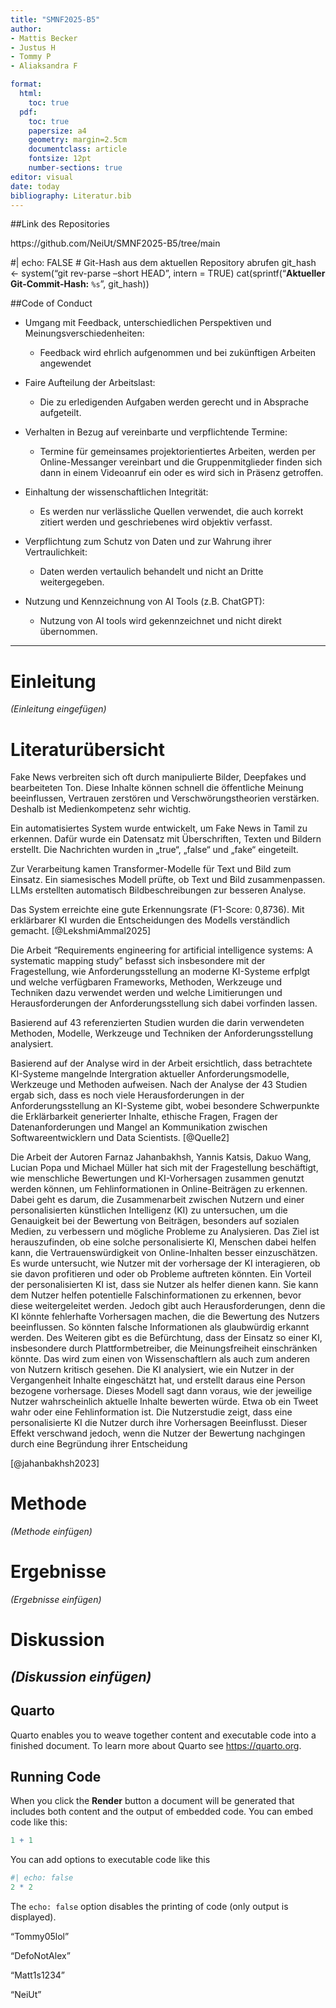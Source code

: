 ```yaml
---
title: "SMNF2025-B5"
author:
- Mattis Becker
- Justus H
- Tommy P
- Aliaksandra F

format: 
  html: 
    toc: true
  pdf:
    toc: true
    papersize: a4
    geometry: margin=2.5cm
    documentclass: article
    fontsize: 12pt
    number-sections: true
editor: visual
date: today
bibliography: Literatur.bib
---
```


##Link des Repositories

https://github.com/NeiUt/SMNF2025-B5/tree/main

#| echo: FALSE
# Git-Hash aus dem aktuellen Repository abrufen
git_hash <- system("git rev-parse --short HEAD", intern = TRUE)
cat(sprintf("**Aktueller Git-Commit-Hash:** `%s`", git_hash))

##Code of Conduct

-   Umgang mit Feedback, unterschiedlichen Perspektiven und Meinungsverschiedenheiten:

    -   Feedback wird ehrlich aufgenommen und bei zukünftigen Arbeiten angewendet

-   Faire Aufteilung der Arbeitslast:

    -   Die zu erledigenden Aufgaben werden gerecht und in Absprache aufgeteilt.

-   Verhalten in Bezug auf vereinbarte und verpflichtende Termine:

    -   Termine für gemeinsames projektorientiertes Arbeiten, werden per Online-Messanger vereinbart und die Gruppenmitglieder finden sich dann in einem Videoanruf ein oder es wird sich in Präsenz getroffen.

-   Einhaltung der wissenschaftlichen Integrität:

    -   Es werden nur verlässliche Quellen verwendet, die auch korrekt zitiert werden und geschriebenes wird objektiv verfasst.

-   Verpflichtung zum Schutz von Daten und zur Wahrung ihrer Vertraulichkeit:

    -   Daten werden vertaulich behandelt und nicht an Dritte weitergegeben.

-   Nutzung und Kennzeichnung von AI Tools (z.B. ChatGPT):

    -   Nutzung von AI tools wird gekennzeichnet und nicht direkt übernommen.

------------------------------------------------------------------------

# Einleitung

*(Einleitung eingefügen)*

# Literaturübersicht

Fake News verbreiten sich oft durch manipulierte Bilder, Deepfakes und bearbeiteten Ton. Diese Inhalte können schnell die öffentliche Meinung beeinflussen, Vertrauen zerstören und Verschwörungstheorien verstärken. Deshalb ist Medienkompetenz sehr wichtig.

Ein automatisiertes System wurde entwickelt, um Fake News in Tamil zu erkennen. Dafür wurde ein Datensatz mit Überschriften, Texten und Bildern erstellt. Die Nachrichten wurden in „true“, „false“ und „fake“ eingeteilt.

Zur Verarbeitung kamen Transformer-Modelle für Text und Bild zum Einsatz. Ein siamesisches Modell prüfte, ob Text und Bild zusammenpassen. LLMs erstellten automatisch Bildbeschreibungen zur besseren Analyse.

Das System erreichte eine gute Erkennungsrate (F1-Score: 0,8736). Mit erklärbarer KI wurden die Entscheidungen des Modells verständlich gemacht. [@LekshmiAmmal2025]

Die Arbeit “Requirements engineering for artificial intelligence systems: A systematic mapping study” befasst sich insbesondere mit der Fragestellung, wie Anforderungsstellung an moderne KI-Systeme erfplgt und welche verfügbaren Frameworks, Methoden, Werkzeuge und Techniken dazu verwendet werden und welche Limitierungen und Herausforderungen der Anforderungsstellung sich dabei vorfinden lassen.

Basierend auf 43 referenzierten Studien wurden die darin verwendeten Methoden, Modelle, Werkzeuge und Techniken der Anforderungsstellung analysiert.

Basierend auf der Analyse wird in der Arbeit ersichtlich, dass betrachtete KI-Systeme mangelnde Intergration aktueller Anforderungsmodelle, Werkzeuge und Methoden aufweisen. Nach der Analyse der 43 Studien ergab sich, dass es noch viele Herausforderungen in der Anforderungsstellung an KI-Systeme gibt, wobei besondere Schwerpunkte die Erklärbarkeit generierter Inhalte, ethische Fragen, Fragen der Datenanforderungen und Mangel an Kommunikation zwischen Softwareentwicklern und Data Scientists. [@Quelle2]

Die Arbeit der Autoren Farnaz Jahanbakhsh, Yannis Katsis, Dakuo Wang, Lucian Popa und Michael Müller hat sich mit der Fragestellung beschäftigt, wie menschliche Bewertungen und KI-Vorhersagen zusammen genutzt werden können, um Fehlinformationen in Online-Beiträgen zu erkennen. Dabei geht es darum, die Zusammenarbeit zwischen Nutzern und einer personalisierten künstlichen Intelligenz (KI) zu untersuchen, um die Genauigkeit bei der Bewertung von Beiträgen, besonders auf sozialen Medien, zu verbessern und mögliche Probleme zu Analysieren. Das Ziel ist herauszufinden, ob eine solche personalisierte KI, Menschen dabei helfen kann, die Vertrauenswürdigkeit von Online-Inhalten besser einzuschätzen. Es wurde untersucht, wie Nutzer mit der vorhersage der KI interagieren, ob sie davon profitieren und oder ob Probleme auftreten könnten. Ein Vorteil der personalisierten KI ist, dass sie Nutzer als helfer dienen kann. Sie kann dem Nutzer helfen potentielle Falschinformationen zu erkennen, bevor diese weitergeleitet werden. Jedoch gibt auch Herausforderungen, denn die KI könnte fehlerhafte Vorhersagen machen, die die Bewertung des Nutzers beeinflussen. So könnten falsche Informationen als glaubwürdig erkannt werden. Des Weiteren gibt es die Befürchtung, dass der Einsatz so einer KI, insbesondere durch Plattformbetreiber, die Meinungsfreiheit einschränken könnte. Das wird zum einen von Wissenschaftlern als auch zum anderen von Nutzern kritisch gesehen. Die KI analysiert, wie ein Nutzer in der Vergangenheit Inhalte eingeschätzt hat, und erstellt daraus eine Person bezogene vorhersage. Dieses Modell sagt dann voraus, wie der jeweilige Nutzer wahrscheinlich aktuelle Inhalte bewerten würde. Etwa ob ein Tweet wahr oder eine Fehlinformation ist. Die Nutzerstudie zeigt, dass eine personalisierte KI die Nutzer durch ihre Vorhersagen Beeinflusst. Dieser Effekt verschwand jedoch, wenn die Nutzer der Bewertung nachgingen durch eine Begründung ihrer Entscheidung

[@jahanbakhsh2023]

# Methode

*(Methode einfügen)*

# Ergebnisse

*(Ergebnisse einfügen)*

# Diskussion

## *(Diskussion einfügen)*

## Quarto

Quarto enables you to weave together content and executable code into a finished document. To learn more about Quarto see <https://quarto.org>.

## Running Code

When you click the **Render** button a document will be generated that includes both content and the output of embedded code. You can embed code like this:

```r
1 + 1
```

You can add options to executable code like this

```r
#| echo: false
2 * 2
```

The `echo: false` option disables the printing of code (only output is displayed).

"Tommy05lol"

"DefoNotAlex"

"Matt1s1234"

"NeiUt"
